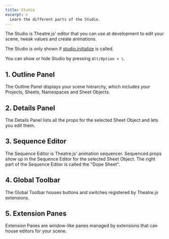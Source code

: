 ```yaml
---
title: Studio
excerpt: >
  Learn the different parts of the Studio.
---
```


The Studio is Theatre.js' editor that you can use at development to edit your scene, tweak values and create animations.

The Studio is only shown if [studio.initialize](/docs/0.5/api/studio#studio.initialize) is called.

You can show or hide Studio by pressing `Alt/Option + \`.

<Screenshot src="/images/docs/0.5/manual/studio/ui.png" alt="The Theatre.js UI" />

## 1. Outline Panel

The Outline Panel displays your scene hierarchy, which includes your Projects, Sheets, Namespaces and Sheet Objects.

## 2. Details Panel

The Details Panel lists all the props for the selected Sheet Object and lets you edit them.

## 3. Sequence Editor

The Sequence Editor is Theatre.js' animation sequencer.
Sequenced props show up in the Sequence Editor for the selected Sheet Object.
The right part of the Sequence Editor is called the "Dope Sheet".

## 4. Global Toolbar

The Global Toolbar houses buttons and switches registered by Theatre.js extensions.

## 5. Extension Panes

Extension Panes are window-like panes managed by extensions that can house editors for your scene.
